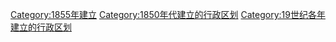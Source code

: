 {{Cat topic in year| topic=建立的行政区划|year=1855}}
[[Category:1855年建立|Category:1855年建立]]
[[Category:1850年代建立的行政区划|Category:1850年代建立的行政区划]]
[[Category:19世纪各年建立的行政区划|Category:19世纪各年建立的行政区划]]